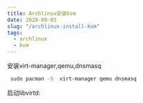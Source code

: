 ```yaml
---
title: Archlinux安装kvm
date: 2020-09-03
slug: "/archlinux-install-kvm"
tags:
  - archlinux
  - kvm
---
```


安装virt-manager,qemu,dnsmasq
```sh
 sudo pacman -S  virt-manager qemu dnsmasq
```

启动libvirtd:

```sh
```
